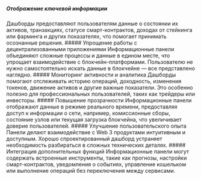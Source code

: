 
##### Отображение ключевой информации

<Spacer y="md" />
Дашборды предоставляют пользователям данные о состоянии их активов, транзакциях, статусе смарт-контрактов, доходах от
стейкинга или фарминга и других показателях, что помогает принимать осознанные решения.
<Spacer y="md" />
##### Упрощение работы с децентрализованными приложениями
<Spacer y="md" />
Информационные панели объединяют сложные процессы и данные в едином месте, что упрощает взаимодействие с
блокчейн-платформами. Пользователю не нужно самостоятельно искать данные в блокчейне — все представлено наглядно.
<Spacer y="md" />
##### Мониторинг активности и аналитика
<Spacer y="md" />
Дашборды помогают отслеживать историю операций, доходность, изменения токенов, движение активов и другие важные
показатели. Это особенно полезно для профессиональных пользователей, таких как трейдеры или инвесторы.
<Spacer y="md" />
##### Повышение прозрачности
<Spacer y="md" />
Информационные панели отображают данные в режиме реального времени, предоставляя доступ к информации о сети, например,
комиссионные сборы, состояние узлов или текущая загрузка блокчейна, что увеличивает доверие пользователей.
<Spacer y="md" />
##### Улучшение пользовательского опыта
<Spacer y="md" />
Панели делают взаимодействие с Web 3 продуктами интуитивным и доступным. Хорошо спроектированный дашборд устраняет
необходимость разбираться в сложных технических деталях.
<Spacer y="md" />
##### Интеграция дополнительных функций
<Spacer y="md" />
Информационные панели могут содержать встроенные инструменты, такие как прогнозы, настройки смарт-контрактов,
уведомления о событиях, управление кошельком или выполнение операций без переключения между сервисами.
